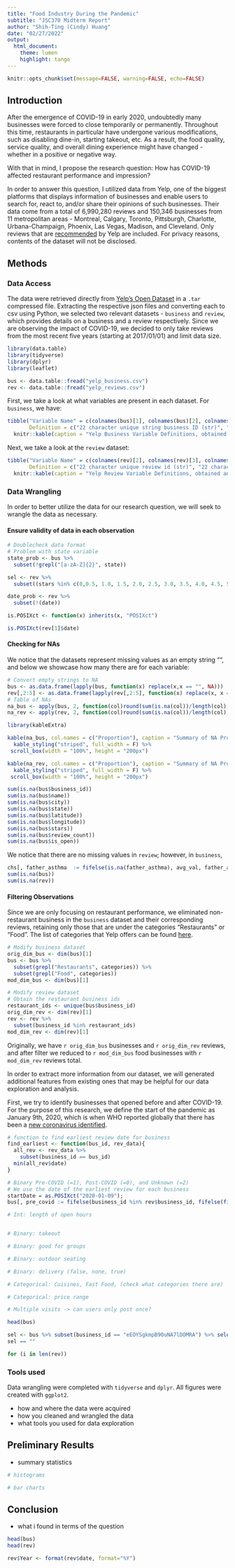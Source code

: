 ```yaml
---
title: "Food Industry During the Pandemic"
subtitle: "JSC370 Midterm Report"
author: "Shih-Ting (Cindy) Huang"
date: "02/27/2022"
output: 
  html_document:
    theme: lumen
    highlight: tango
---
```

```r
knitr::opts_chunk$set(message=FALSE, warning=FALSE, echo=FALSE)
```


## Introduction 

After the emergence of COVID-19 in early 2020, undoubtedly many businesses were forced to close temporarily or permanently. Throughout this time, restaurants in particular have undergone various modifications, such as disabling dine-in, starting takeout, etc. As a result, the food quality, service quality, and overall dining experience might have changed - whether in a positive or negative way. 

With that in mind, I propose the research question: How has COVID-19 affected restaurant performance and impression?

In order to answer this question, I utilized data from Yelp, one of the biggest platforms that displays information of businesses and enable users to search for, react to, and/or share their opinions of such businesses. Their data come from a total of 6,990,280 reviews and 150,346 businesses from 11 metropolitan areas - Montreal, Calgary, Toronto, Pittsburgh, Charlotte, Urbana-Champaign, Phoenix, Las Vegas, Madison, and Cleveland. Only reviews that are [recommended](https://www.yelp-support.com/Recommended_Reviews) by Yelp are included. For privacy reasons, contents of the dataset will not be disclosed.


## Methods
### Data Access
The data were retrieved directly from [Yelp's Open Dataset](https://www.yelp.com/dataset) in a `.tar` compressed file. Extracting the respective json files and converting each to csv using Python, we selected two relevant datasets - `business` and `review`, which provides details on a business and a review respectively. Since we are observing the impact of COVID-19, we decided to only take reviews from the most recent five years (starting at 2017/01/01) and limit data size. 

```r
library(data.table)
library(tidyverse)
library(dplyr)
library(leaflet)
```

```r
bus <- data.table::fread("yelp_business.csv")
rev <- data.table::fread("yelp_reviews.csv")
```

First, we take a look at what variables are present in each dataset. For `business`, we have:

```r
tibble("Variable Name" = c(colnames(bus)[1], colnames(bus)[2], colnames(bus)[3], colnames(bus)[4], colnames(bus)[5], colnames(bus)[6], colnames(bus)[7], colnames(bus)[8], colnames(bus)[9], colnames(bus)[10], colnames(bus)[11], colnames(bus)[12], colnames(bus)[13], colnames(bus)[14]),
       Definition = c("22 character unique string business ID (str)", "Business's name (str)", "Full address of the business (str)", "City (str)", "2 character state code, if applicable (str)", "Postal code (str)", "Latitude (dbl)", "Longitude (dbl)", "Star rating from 0.0-5.0, rounded to half-stars (int)", "Number of reviews (int)", "Binary indicator for if business is open (=1) or closed (=0) (int)", "A list of features associated with the business and whether it is available (True) or unavailable (False) (dict[str][bool])", "Categories that the business belongs to (str)", "Business operating hours on a 24-hr clock (str[dict])")) %>%
  knitr::kable(caption = "Yelp Business Variable Definitions, obtained and modified from Yelp Dataset Documentation")
```


Next, we take a look at the `review` dataset:
```r
tibble("Variable Name" = c(colnames(rev)[2], colnames(rev)[3], colnames(rev)[4], colnames(rev)[5], colnames(rev)[6]),
       Definition = c("22 character unique review id (str)", "22 character unique user id (str)", "22 character business id, maps to those in business dataset (str)", "Star rating (int)", "Date formatted YYYY-MM-DD (str)")) %>%
  knitr::kable(caption = "Yelp Review Variable Definitions, obtained and modified from Yelp Dataset Documentation")
```



### Data Wrangling
In order to better utilize the data for our research question, we will seek to wrangle the data as necessary.

#### Ensure validity of data in each observation

```r
# Doublecheck data format 
# Problem with state variable
state_prob <- bus %>%
  subset(!grepl("[a-zA-Z]{2}", state))

sel <- rev %>%
  subset((stars %in% c(0,0.5, 1.0, 1.5, 2.0, 2.5, 3.0, 3.5, 4.0, 4.5, 5.0)))

```

```r
date_prob <- rev %>%
  subset(!(date))
```

```r
is.POSIXct <- function(x) inherits(x, "POSIXct")

is.POSIXct(rev[1]$date)

```

#### Checking for NAs
We notice that the datasets represent missing values as an empty string "", and below we showcase how many there are for each variable:

```r
# Convert empty strings to NA
bus <- as.data.frame(lapply(bus, function(x) replace(x,x == "", NA)))
rev[,2:5] <- as.data.frame(lapply(rev[,2:5], function(x) replace(x, x == "",NA)))
# Table of NAs
na_bus <- apply(bus, 2, function(col)round(sum(is.na(col))/length(col),8))
na_rev <- apply(rev, 2, function(col)round(sum(is.na(col))/length(col),3))
```

```r
library(kableExtra)

kable(na_bus, col.names = c("Proportion"), caption = "Summary of NA Proportion for All Variables (Yelp Business)") %>%
  kable_styling("striped", full_width = F) %>% 
 scroll_box(width = "100%", height = "200px")

kable(na_rev, col.names = c("Proportion"), caption = "Summary of NA Proportion for All Variables (Yelp Reviews)") %>%
  kable_styling("striped", full_width = F) %>% 
 scroll_box(width = "100%", height = "200px")
```

```r
sum(is.na(bus$business_id))
sum(is.na(bus$name))
sum(is.na(bus$city))
sum(is.na(bus$state))
sum(is.na(bus$latitude))
sum(is.na(bus$longitude))
sum(is.na(bus$stars))
sum(is.na(bus$review_count))
sum(is.na(bus$is_open))
```

We notice that there are no missing values in `review`; however, in `business`, 
```r
chs[, father_asthma  := fifelse(is.na(father_asthma), avg_val, father_asthma)]
sum(is.na(bus))
sum(is.na(rev))
```

#### Filtering Observations
Since we are only focusing on restaurant performance, we eliminated non-restaurant business in the `business` dataset and their corresponding reviews, retaining only those that are under the categories "Restaurants" or "Food". The list of categories that Yelp offers can be found [here](https://blog.yelp.com/businesses/yelp_category_list/). 

```r
# Modify business dataset
orig_dim_bus <- dim(bus)[1]
bus <- bus %>%
  subset(grepl("Restaurants", categories)) %>%
  subset(grepl("Food", categories))
mod_dim_bus <- dim(bus)[1]
```

```r
# Modify review dataset
# Obtain the restaurant business ids
restaurant_ids <- unique(bus$business_id)
orig_dim_rev <- dim(rev)[1]
rev <- rev %>%
  subset(business_id %in% restaurant_ids)
mod_dim_rev <- dim(rev)[1]
```

Originally, we have `r orig_dim_bus` businesses and `r orig_dim_rev` reviews, and after filter we reduced to `r mod_dim_bus` food businesses with `r mod_dim_rev` reviews total. 


In order to extract more information from our dataset, we will generated additional features from existing ones that may be helpful for our data exploration and analysis.

First, we try to identify businesses that opened before and after COVID-19. For the purpose of this research, we define the start of the pandemic as January 9th, 2020, which is when WHO reported globally that there has been a [new coronavirus identified](https://www.who.int/emergencies/diseases/novel-coronavirus-2019/interactive-timeline#event-7).

```r
# function to find earliest review date for business
find_earliest <- function(bus_id, rev_data){
  all_rev <- rev_data %>% 
    subset(business_id == bus_id)
  min(all_rev$date)
}
```



```r
# Binary Pre-COVID (=1), Post-COVID (=0), and Unknown (=2)
# We use the date of the earliest review for each business
startDate = as.POSIXct("2020-01-09");
bus[, pre_covid := fifelse(business_id %in% rev$business_id, fifelse(find_earliest(business_id, rev) <= startDate, 1, 0), 2)]

# Int: length of open hours


# Binary: takeout

# Binary: good for groups

# Binary: outdoor seating

# Binary: delivery (false, none, true)

# Categorical: Cuisines, Fast Food, (check what categories there are)

# Categorical: price range

# Multiple visits -> can users only post once?
```

```r
head(bus)
```
```r
sel <- bus %>% subset(business_id == "eEOYSgkmpB90uNA7lDOMRA") %>% select(address)
sel == ""
```


```r
for (i in len(rev))
```


### Tools used 
Data wrangling were completed with `tidyverse` and `dplyr`. All figures were created with `ggplot2`.

* how and where the data were acquired
* how you cleaned and wrangled the data
* what tools you used for data exploration

## Preliminary Results
* summary statistics
```r
# histograms
```

```r
# bar charts
```


## Conclusion
* what i found in terms of the question




```r
head(bus)
head(rev)
```
```r
rev$Year <- format(rev$date, format="%Y")
```
























